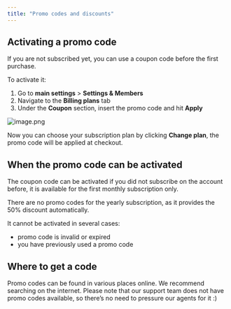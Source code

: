 ```yaml
---
title: "Promo codes and discounts"
---
```


## Activating a promo code

If you are not subscribed yet, you can use a coupon code before the first purchase.

To activate it:

1. Go to **main settings** \> **Settings & Members**
2. Navigate to the **Billing plans** tab
3. Under the **Coupon** section, insert the promo code and hit **Apply**

![image.png](/images/image.png)

Now you can choose your subscription plan by clicking **Change plan**, the promo code will be applied at checkout.

## When the promo code can be activated

The coupon code can be activated if you did not subscribe on the account before, it is available for the first monthly subscription only.

There are no promo codes for the yearly subscription, as it provides the 50% discount automatically.

It cannot be activated in several cases:

- promo code is invalid or expired
- you have previously used a promo code

## Where to get a code

Promo codes can be found in various places online. We recommend searching on the internet. Please note that our support team does not have promo codes available, so there’s no need to pressure our agents for it :)